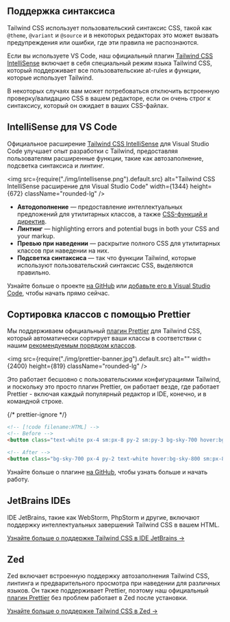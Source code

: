 

## Поддержка синтаксиса

Tailwind CSS использует пользовательский синтаксис CSS, такой как `@theme`, `@variant` и `@source` и в некоторых редакторах это может вызвать предупреждения или ошибки, где эти правила не распознаются.

Если вы используете VS Code, наш официальный плагин [Tailwind CSS IntelliSense](https://marketplace.visualstudio.com/items?itemName=bradlc.vscode-tailwindcss) включает в себя специальный режим языка Tailwind CSS, который поддерживает все пользовательские at-rules и функции, которые использует Tailwind.

В некоторых случаях вам может потребоваться отключить встроенную проверку/валидацию CSS в вашем редакторе, если он очень строг к синтаксису, который он ожидает в ваших CSS-файлах.

## IntelliSense для VS Code

Официальное расширение [Tailwind CSS IntelliSense](https://marketplace.visualstudio.com/items?itemName=bradlc.vscode-tailwindcss) для Visual Studio Code улучшает опыт разработки с Tailwind, предоставляя пользователям расширенные функции, такие как автозаполнение, подсветка синтаксиса и линтинг.

<img
  src={require("./img/intellisense.png").default.src}
  alt="Tailwind CSS IntelliSense расширение для Visual Studio Code"
  width={1344}
  height={672}
  className="rounded-lg"
/>

- **Автодополнение** — предоставление интеллектуальных предложений для утилитарных классов, а также [CSS-функций и директив](/docs/functions-and-directives).
- **Линтинг** — highlighting errors and potential bugs in both your CSS and your markup.
- **Превью при наведении** — раскрытие полного CSS для утилитарных классов при наведении на них.
- **Подсветка синтаксиса** — так что функции Tailwind, которые используют пользовательский синтаксис CSS, выделяются правильно.

Узнайте больше о проекте [на GitHub](https://github.com/tailwindcss/intellisense) или [добавьте его в Visual Studio Code](vscode:extension/bradlc.vscode-tailwindcss), чтобы начать прямо сейчас.

## Сортировка классов с помощью Prettier

Мы поддерживаем официальный [плагин Prettier](https://github.com/tailwindlabs/prettier-plugin-tailwindcss) для Tailwind CSS, который автоматически сортирует ваши классы в соответствии с нашим [рекомендуемым порядком классов](/blog/automatic-class-sorting-with-prettier#how-classes-are-sorted).

<img src={require("./img/prettier-banner.jpg").default.src} alt="" width={2400} height={819} className="rounded-lg" />

Это работает бесшовно с пользовательскими конфигурациями Tailwind, и поскольку это просто плагин Prettier, он работает везде, где работает Prettier - включая каждый популярный редактор и IDE, конечно, и в командной строке.

{/* prettier-ignore */}
```html
<!-- [!code filename:HTML] -->
<!-- Before -->
<button class="text-white px-4 sm:px-8 py-2 sm:py-3 bg-sky-700 hover:bg-sky-800">Submit</button>

<!-- After -->
<button class="bg-sky-700 px-4 py-2 text-white hover:bg-sky-800 sm:px-8 sm:py-3">Submit</button>
```

Узнайте больше о плагине [на GitHub](https://github.com/tailwindlabs/prettier-plugin-tailwindcss), чтобы узнать больше и начать работу.


## JetBrains IDEs

IDE JetBrains, такие как WebStorm, PhpStorm и другие, включают поддержку интеллектуальных завершений Tailwind CSS в вашем HTML.

[Узнайте больше о поддержке Tailwind CSS в IDE JetBrains &rarr;](https://www.jetbrains.com/help/webstorm/tailwind-css.html)

## Zed

Zed включает встроенную поддержку автозаполнения Tailwind CSS, линтинга и предварительного просмотра при наведении для различных языков. Он также поддерживает Prettier, поэтому наш официальный [плагин Prettier](https://github.com/tailwindlabs/prettier-plugin-tailwindcss) без проблем работает в Zed после установки.

[Узнайте больше о поддержке Tailwind CSS в Zed &rarr;](https://zed.dev/docs/languages/tailwindcss)
